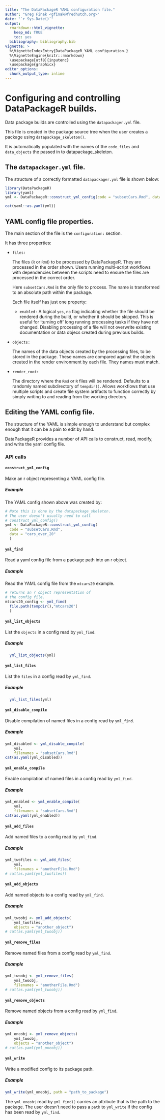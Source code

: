 ```yaml
---
title: "The DataPackageR YAML configuration file."
author: "Greg Finak <gfinak@fredhutch.org>"
date: "`r Sys.Date()`"
output: 
  rmarkdown::html_vignette:
    keep_md: TRUE
    toc: yes
  bibliography: bibliography.bib
vignette: >
  %\VignetteIndexEntry{DataPackageR YAML configuration.}
  %\VignetteEngine{knitr::rmarkdown}
  \usepackage[utf8]{inputenc}
  \usepackage{graphicx}
editor_options: 
  chunk_output_type: inline
---
```


# Configuring and controlling DataPackageR builds.

Data package builds are controlled using the `datapackager.yml` file. 

This file is created in the package source tree when the user creates a package using `datapackage_skeleton()`. 

It is automatically populated with the names of the `code_files` and `data_objects` the passed in to datapackage_skeleton.

## The `datapackager.yml` file.

The structure of a correctly formatted `datapackager.yml` file is shown below:

```r
library(DataPackageR)
library(yaml)
yml <- DataPackageR::construct_yml_config(code = "subsetCars.Rmd", data = "cars_over_20")
```

```r
cat(yaml::as.yaml(yml))
```

## YAML config file properties.

The main section of the file is the `configuration:` section.

It has three properties:

- `files:` 
  
  The files (`R` or `Rmd`) to be processed by DataPackageR. They are processed in the order shown. Users running multi-script workflows with dependencies between the scripts need to ensure the files are processed in the correct order. 
  
  Here `subsetCars.Rmd` is the only file to process. The name is transformed to an absolute path within the package.
  
  Each file itself has just one property:
  
  <!-- - `name:`  -->
     <!-- The name of the file. This is transformed to an absolute path within the package. -->
    
  - `enabled:` 
     A logical `yes`, `no` flag indicating whether the file should be rendered during the build, or whether it should be skipped.
    This is useful for 'turning off' long running processing tasks if they have not changed. Disabling processing of a file will not overwrite existing documentation or data objecs created during previous builds.
  
- `objects:` 
  
  The names of the data objects created by the processing files, to be stored in the package. These names are compared against the objects created in the render environment by each file. They names must match.
- `render_root:` 
  
  The directory where the `Rmd` or `R` files will be rendered. Defaults to a randomly named subdirectory of `tempdir()`. Allows workflows that use multiple scripts and create file system artifacts to function correctly by simply writing to and reading from the working directory.

## Editing the YAML config file.

The structure of the YAML is simple enough to understand but complex enough that it can be a pain to edit by hand.

DataPackageR provides a number of API calls to construct, read, modify, and write the yaml config file.

### API calls

#### `construct_yml_config` 

  Make an r object representing a YAML config file.
  
##### Example
  The YAML config shown above was created by: 
```r
# Note this is done by the datapackage_skeleton. 
# The user doesn't usually need to call 
# construct_yml_config()
yml <- DataPackageR::construct_yml_config(
  code = "subsetCars.Rmd",
  data = "cars_over_20"
  )
```
  
  
#### `yml_find` 

  Read a yaml config file from a package path into an r object.
  
##### Example
  Read the YAML config file from the `mtcars20` example.
  
```r
# returns an r object representation of
# the config file.
mtcars20_config <- yml_find(
  file.path(tempdir(),"mtcars20")
  )
```

#### `yml_list_objects` 

  List the `objects` in a config read by `yml_find`.
  

##### Example

```r
  yml_list_objects(yml)
```
  
#### `yml_list_files` 

  List the `files` in a config read by `yml_find`.

##### Example

```r
  yml_list_files(yml)
```
  
#### `yml_disable_compile` 

  Disable compilation of named files in a config read by `yml_find`.

##### Example

```r
yml_disabled <- yml_disable_compile(
    yml,
    filenames = "subsetCars.Rmd")
cat(as.yaml(yml_disabled))
```

#### `yml_enable_compile` 

  Enable compilation of named files in a config read by `yml_find`.

##### Example

```r
yml_enabled <- yml_enable_compile(
    yml,
    filenames = "subsetCars.Rmd")
cat(as.yaml(yml_enabled))
```

#### `yml_add_files` 
  
  Add named files to a config read by `yml_find`.
  
##### Example

```r
yml_twofiles <- yml_add_files(
    yml,
    filenames = "anotherFile.Rmd")
# cat(as.yaml(yml_twofiles))
```

#### `yml_add_objects` 

  Add named objects to a config read by `yml_find`.

##### Example

```r
yml_twoobj <- yml_add_objects(
    yml_twofiles,
    objects = "another_object")
# cat(as.yaml(yml_twoobj))
```

#### `yml_remove_files` 

  Remove named files from a config read by `yml_find`.

##### Example

```r
yml_twoobj <- yml_remove_files(
    yml_twoobj,
    filenames = "anotherFile.Rmd")
# cat(as.yaml(yml_twoobj))
```

#### `yml_remove_objects` 

  Remove named objects from a config read by `yml_find`.

##### Example

```r
yml_oneobj <- yml_remove_objects(
    yml_twoobj,
    objects = "another_object")
# cat(as.yaml(yml_oneobj))
```

#### `yml_write` 

  Write a modified config to its package path.

##### Example

```r
yml_write(yml_oneobj, path = "path_to_package")
```

The `yml_oneobj` read by `yml_find()` carries an attribute
that is the path to the package. The user doesn't need to pass a `path` to `yml_write` if the config has been read by `yml_find`.